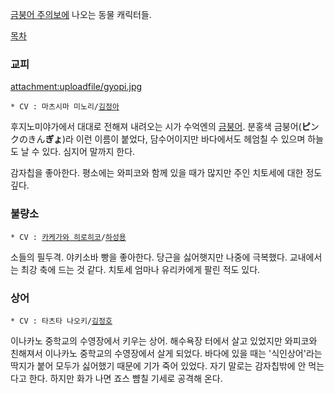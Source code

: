[[금붕어 주의보]]에 나오는 동물 캐릭터들.

[[목차]]

=== 교피 ===
attachment:uploadfile/gyopi.jpg

 * CV : 마츠시마 미노리/[[김정아]]

후지노미야가에서 대대로 전해져 내려오는 시가 수억엔의 [[금붕어]]. 분홍색 금붕어('''ピ'''ンクのきん'''ぎょ''')라 이런 이름이 붙었다, 담수어이지만 바다에서도 헤엄칠 수 있으며 하늘도 날 수 있다. 심지어 말까지 한다.

감자칩을 좋아한다. 평소에는 와피코와 함께 있을 때가 많지만 주인 치토세에 대한 정도 깊다.

=== 불량소 ===
 * CV : [[카케가와 히로히코]]/[[하성용]]

소들의 필두격. 야키소바 빵을 좋아한다. 당근을 싫어햇지만 나중에 극복했다. 교내에서는 최강 축에 드는 것 같다. 치토세 엄마나 유리카에게 팔린 적도 있다.

=== 상어 ===
 * CV : 타츠타 나오키/[[김정호]]

이나카노 중학교의 수영장에서 키우는 상어. 해수욕장 터에서 살고 있었지만 와피코와 친해져서 이나카노 중학교의 수영장에서 살게 되었다. 
바다에 있을 때는 '식인상어'라는 딱지가 붙어 모두가 싫어했기 때문에 기가 죽어 있었다. 
자기 말로는 감자칩밖에 안 먹는다고 한다. 하지만 화가 나면 죠스 뺨칠 기세로 공격해 온다.
